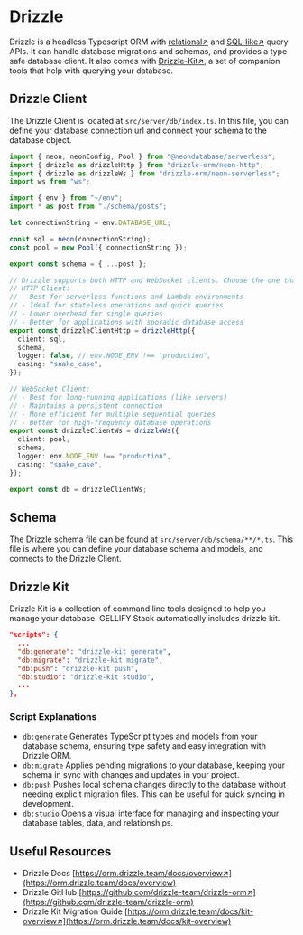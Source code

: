 # Drizzle

Drizzle is a headless Typescript ORM with [relational↗](https://orm.drizzle.team/docs/rqb) and [SQL-like↗](https://orm.drizzle.team/docs/select) query APIs. It can handle database migrations and schemas, and provides a type safe database client. It also comes with [Drizzle-Kit↗](https://orm.drizzle.team/drizzle-studio/overview), a set of companion tools that help with querying your database.

## Drizzle Client

The Drizzle Client is located at `src/server/db/index.ts`. In this file, you can define your database connection url and connect your schema to the database object.

```ts
import { neon, neonConfig, Pool } from "@neondatabase/serverless";
import { drizzle as drizzleHttp } from "drizzle-orm/neon-http";
import { drizzle as drizzleWs } from "drizzle-orm/neon-serverless";
import ws from "ws";

import { env } from "~/env";
import * as post from "./schema/posts";

let connectionString = env.DATABASE_URL;

const sql = neon(connectionString);
const pool = new Pool({ connectionString });

export const schema = { ...post };

// Drizzle supports both HTTP and WebSocket clients. Choose the one that fits your needs:
// HTTP Client:
// - Best for serverless functions and Lambda environments
// - Ideal for stateless operations and quick queries
// - Lower overhead for single queries
// - Better for applications with sporadic database access
export const drizzleClientHttp = drizzleHttp({
  client: sql,
  schema,
  logger: false, // env.NODE_ENV !== "production",
  casing: "snake_case",
});

// WebSocket Client:
// - Best for long-running applications (like servers)
// - Maintains a persistent connection
// - More efficient for multiple sequential queries
// - Better for high-frequency database operations
export const drizzleClientWs = drizzleWs({
  client: pool,
  schema,
  logger: env.NODE_ENV !== "production",
  casing: "snake_case",
});

export const db = drizzleClientWs;

```

## Schema

The Drizzle schema file can be found at `src/server/db/schema/**/*.ts`. This file is where you can define your database schema and models, and connects to the Drizzle Client.

## Drizzle Kit

Drizzle Kit is a collection of command line tools designed to help you manage your database. GELLIFY Stack automatically includes drizzle kit.

```json
"scripts": {
  ...
  "db:generate": "drizzle-kit generate",
  "db:migrate": "drizzle-kit migrate",
  "db:push": "drizzle-kit push",
  "db:studio": "drizzle-kit studio",
  ...
},
```

### Script Explanations

- `db:generate` Generates TypeScript types and models from your database schema, ensuring type safety and easy integration with Drizzle ORM.
- `db:migrate` Applies pending migrations to your database, keeping your schema in sync with changes and updates in your project.
- `db:push` Pushes local schema changes directly to the database without needing explicit migration files. This can be useful for quick syncing in development.
- `db:studio` Opens a visual interface for managing and inspecting your database tables, data, and relationships.

## Useful Resources

- Drizzle Docs [https://orm.drizzle.team/docs/overview↗](https://orm.drizzle.team/docs/overview)
- Drizzle GitHub [https://github.com/drizzle-team/drizzle-orm↗](https://github.com/drizzle-team/drizzle-orm)
- Drizzle Kit Migration Guide	[https://orm.drizzle.team/docs/kit-overview↗](https://orm.drizzle.team/docs/kit-overview)
